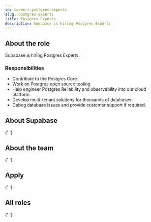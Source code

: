 ```yaml
---
id: careers-postgres-experts
slug: postgres-experts
title: Postgres Experts.
description: Supabase is hiring Postgres Experts
---
```



## About the role

Supabase is hiring Postgres Experts.

### Responsibilities

- Contribute to the Postgres Core.
- Work on Postgres open source tooling.
- Help engineer Postgres Reliability and observability into our cloud platform.
- Develop multi-tenant solutions for thousands of databases.
- Debug database issues and provide customer support if required.

## About Supabase

<About />{' '}

## About the team

<Team />{' '}

## Apply

<Apply />{' '}

## All roles

<Roles />{' '}

